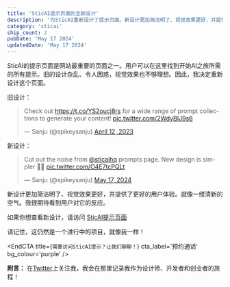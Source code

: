 ```yaml
---
title: 'SticAI提示页面的全新设计'
description: '为SticAI重新设计了提示页面。新设计更加简洁明了、视觉效果更好，并提供了更好的用户体验。'
category: 'sticai'
ship_count: 2
pubDate: 'May 17 2024'
updatedDate: 'May 17 2024'
---
```


SticAI的提示页面是网站最重要的页面之一。用户可以在这里找到开始AI之旅所需的所有提示。旧的设计杂乱、令人困惑，视觉效果也不够理想。因此，我决定重新设计这个页面。

旧设计：
<blockquote class="twitter-tweet" data-media-max-width="560"><p lang="en" dir="ltr">Check out <a href="https://t.co/YS2oucj8rs">https://t.co/YS2oucj8rs</a> for a wide range of prompt collections to generate your content! <a href="https://t.co/2WdyBIJ9s6">pic.twitter.com/2WdyBIJ9s6</a></p>&mdash; Sanju (@spikeysanju) <a href="https://twitter.com/spikeysanju/status/1646177004973064192?ref_src=twsrc%5Etfw">April 12, 2023</a></blockquote> <script async src="https://platform.twitter.com/widgets.js" charset="utf-8"></script>

新设计：
<blockquote class="twitter-tweet"><p lang="en" dir="ltr">Cut out the noise from <a href="https://twitter.com/SticAIHQ?ref_src=twsrc%5Etfw">@sticaihq</a> prompts page. New design is simpler 🤌💜 <a href="https://t.co/O4E7tcPQLt">pic.twitter.com/O4E7tcPQLt</a></p>&mdash; Sanju (@spikeysanju) <a href="https://twitter.com/spikeysanju/status/1791447479604351417?ref_src=twsrc%5Etfw">May 17, 2024</a></blockquote> <script async src="https://platform.twitter.com/widgets.js" charset="utf-8"></script>

新设计更加简洁明了、视觉效果更好，并提供了更好的用户体验。就像一缕清新的空气。我很期待看到用户对它的反应。

如果你想查看新设计，请访问 [SticAI提示页面](https://app.sticai.com/prompts)

请记住，这仍然是一个进行中的项目，就像我一样！


<EndCTA
	title={`需要访问SticAI提示？让我们聊聊！`}
	cta_label='预约通话'
	bg_colour='purple'
/>

**附言：** 在[Twitter](https://x.com/spikeysanju)上关注我，我会在那里记录我作为设计师、开发者和创业者的旅程！
